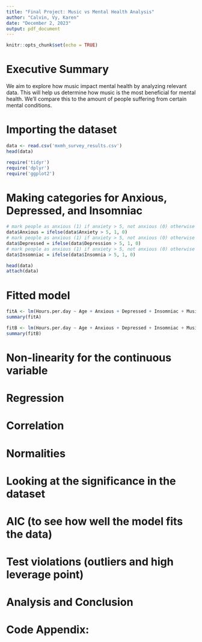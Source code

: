 ```yaml
---
title: "Final Project: Music vs Mental Health Analysis"
author: "Calvin, Vy, Karen"
date: "December 2, 2023"
output: pdf_document
---
```




```r
knitr::opts_chunk$set(echo = TRUE)
```


# Executive Summary

We aim to explore how music impact mental health by analyzing relevant data. This will help us determine how music is the most beneficial for mental health. We'll compare this to the amount of people suffering from certain mental conditions.

# Importing the dataset

```r
data <- read.csv('mxmh_survey_results.csv')
head(data)
```
```r
require('tidyr')
require('dplyr')
require('ggplot2')
```
# Making categories for Anxious, Depressed, and Insomniac

```r
# mark people as anxious (1) if anxiety > 5, not anxious (0) otherwise
data$Anxious = ifelse(data$Anxiety > 5, 1, 0)
# mark people as anxious (1) if anxiety > 5, not anxious (0) otherwise
data$Depressed = ifelse(data$Depression > 5, 1, 0)
# mark people as anxious (1) if anxiety > 5, not anxious (0) otherwise
data$Insomniac = ifelse(data$Insomnia > 5, 1, 0)

head(data)
attach(data)
```

# Fitted model
```r
fitA <- lm(Hours.per.day ~ Age + Anxious + Depressed + Insomniac + Music.effects)
summary(fitA)
```
```r
fitB <- lm(Hours.per.day ~ Age + Anxious + Depressed + Insomniac + Music.effects)
summary(fitB)
```





# Non-linearity for the continuous variable
# Regression
# Correlation
# Normalities
# Looking at the significance in the dataset
# AIC (to see how well the model fits the data)
# Test violations (outliers and high leverage point)
# Analysis and Conclusion
# Code Appendix:

```r
```












